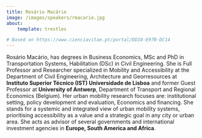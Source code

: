 ```yaml
---
title: Rosário Macário
image: /images/speakers/rmacario.jpg
about:
    template: trestles

# Based on https://www.cienciavitae.pt/portal/DD18-E97B-DC14
---
```


Rosário Macário, has degrees in Business Economics, MSc and PhD in Transportation Systems, 
Habilitation (DSc) in Civil Engineering.  She is Full Professor and Researcher specialized in 
Mobility and Accessibility at the Department of Civil Engineering, Architecture and Georresources at 
**Instituto Superior Técnico (IST) Universidade de Lisboa** and former Guest Professor at 
**University of Antwerp**, Department of Transport and Regional Economics (Belgium). 
Her urban mobility research focuses are: institutional setting, policy development and evaluation, 
Economics and financing. She stands for a systemic and integrated view of urban mobility systems, 
prioritising accessibility as a value and a strategic goal in any city or urban area. 
She acts as advisor of several governments and international investment agencies in **Europe, 
South America and Africa**. 